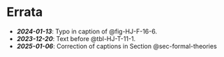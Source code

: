 # Errata  {#sec-errata}

* ***2024-01-13***: Typo in caption of @fig-HJ-F-16-6.  
* ***2023-12-20***: Text before @tbl-HJ-T-11-1.  
* ***2025-01-06***: Correction of captions in Section @sec-formal-theories

